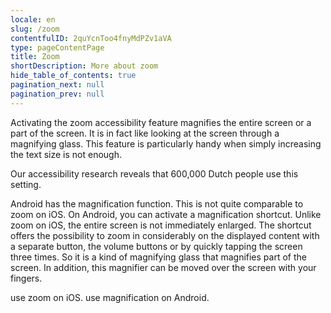 ```yaml
---
locale: en
slug: /zoom
contentfulID: 2quYcnToo4fnyMdPZv1aVA
type: pageContentPage
title: Zoom
shortDescription: More about zoom
hide_table_of_contents: true
pagination_next: null
pagination_prev: null
---
```


Activating the zoom accessibility feature magnifies the entire screen or a part of the screen. It is in fact like looking at the screen through a magnifying glass. This feature is particularly handy when simply increasing the text size is not enough.

Our accessibility research reveals that 600,000 Dutch people use this setting.

Android has the magnification function. This is not quite comparable to zoom on iOS. On Android, you can activate a magnification shortcut. Unlike zoom on iOS, the entire screen is not immediately enlarged. The shortcut offers the possibility to zoom in considerably on the displayed content with a separate button, the volume buttons or by quickly tapping the screen three times. So it is a kind of magnifying glass that magnifies part of the screen. In addition, this magnifier can be moved over the screen with your fingers.

<TwoColumnBlock>
  <LeftColumn>
    <ColumnRow>
      <PercentageBlock
        metrics={[
          { title: 'Zoom', key: 'ios-screen_zoomed-true', isPercentage: true }
        ]}
        linkLabel="More about zoom"
        linkUrl="/en/stats/zoom">
        use zoom on iOS.
      </PercentageBlock>
    </ColumnRow>
  </LeftColumn>
  <RightColumn>
    <ColumnRow>
      <PercentageBlock
        metrics={[
          { title: 'Magnification', key: 'android-accessibility_is_magnification_enabled-true', isPercentage: true }
        ]}
        linkLabel="More about zoom"
        linkUrl="/en/stats/zoom">
        use magnification on Android.
      </PercentageBlock>
    </ColumnRow>
  </RightColumn>
</TwoColumnBlock>

<Quote
  quote="Accessibility features could also be aesthetically pleasing."
  name="Onno"
  imageSrc="/img/light/Interview met slechtziende gebruiker over mobiele applicaties op telefoons.jpg"
  alt="Photo Onno"
  linkLabel="Read the interview with Onno"
  url="/en/articles/onno"
/>
